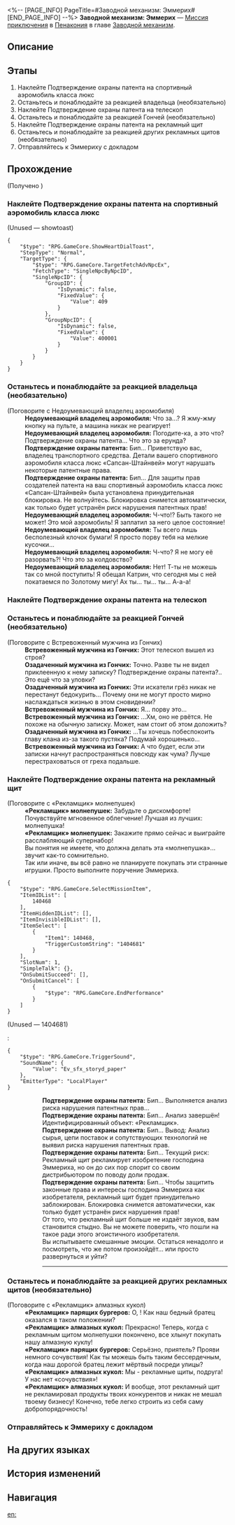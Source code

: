 <%-- [PAGE_INFO]
PageTitle=#Заводной механизм: Эммерих#
[END_PAGE_INFO] --%>
{{Дополнить|Диалоги.}}
{{Миссия Инфобокс
|id              = 4240309
|Название        = 
|Изображение     = Миссия Заводной механизм Эммерих.png
|Тип             = Миссия приключения
|Событие         = 
|Глава           = Заводной механизм
|Условия         = Завершена [[Миссия Освоения]] «[[Ночь по имени Нежность]]»
|Персонажи       = «Рекламщик» алмазных кукол; «Рекламщик» молнепушек; «Рекламщик» парящих бургеров; Встревоженный мужчина из Гончих; Недоумевающий владелец аэромобиля; Озадаченный мужчина из Гончих; Первопроходец; Подтверждение охраны патента
|СтартЛокация    = [[Пенакония]] — [[Золотой миг]]
|Мир             = Пенакония
|Предыдущая      = 
|Следующая       = 
|Награды         = Опыт Освоения*100; Звёздный нефрит*10; Очищенный эфир*3; Часокредиты*180; Кредиты*20 000
}}
'''Заводной механизм: Эммерих''' — [[Миссия приключения]] в [[Пенакония]] в главе [[Заводной механизм]].

==Описание==
{{Описание|<!--официальное описание из Перекрёстка судеб-->}}

==Этапы==
# Наклейте Подтверждение охраны патента на спортивный аэромобиль класса люкс
# Останьтесь и понаблюдайте за реакцией владельца (необязательно)
# Наклейте Подтверждение охраны патента на телескоп
# Останьтесь и понаблюдайте за реакцией Гончей (необязательно)
# Наклейте Подтверждение охраны патента на рекламный щит
# Останьтесь и понаблюдайте за реакцией других рекламных щитов (необязательно)
# Отправляйтесь к Эммериху с докладом

==Прохождение==
{{Дополнить}}

;(Получено {{Предмет|Подтверждение охраны патента|20|x=1}})
{{Диалог Конец}}

===Наклейте Подтверждение охраны патента на спортивный аэромобиль класса люкс===
{{Описание миссии|тип=Миссия приключения|локация=Золотой миг|Тик-так! Покрутите стрелки... Тик-так!<br />Исследуйте сознание людей, они ждут этого. Помогите им раскрыть свою истинную сущность.}}
{{Диалог Начало}}


;(Unused &mdash; showtoast)
<pre>{
	"$type": "RPG.GameCore.ShowHeartDialToast",
	"StepType": "Normal",
	"TargetType": {
		"$type": "RPG.GameCore.TargetFetchAdvNpcEx",
		"FetchType": "SingleNpcByNpcID",
		"SingleNpcID": {
			"GroupID": {
				"IsDynamic": false,
				"FixedValue": {
					"Value": 409
				}
			},
			"GroupNpcID": {
				"IsDynamic": false,
				"FixedValue": {
					"Value": 400001
				}
			}
		}
	}
}</pre>

{{Диалог Конец}}

===Останьтесь и понаблюдайте за реакцией владельца (необязательно)===
{{Диалог Начало}}

;(Поговорите с Недоумевающий владелец аэромобиля)
:'''Недоумевающий владелец аэромобиля:''' Что за...? Я жму-жму кнопку на пульте, а машина никак не реагирует!
:'''Недоумевающий владелец аэромобиля:''' Погодите-ка, а это что? Подтверждение охраны патента... Что это за ерунда?
:'''Подтверждение охраны патента:''' Бип... Приветствую вас, владелец транспортного средства. Детали вашего спортивного аэромобиля класса люкс «Сапсан-Штайнвей» могут нарушать некоторые патентные права.
:'''Подтверждение охраны патента:''' Бип... Для защиты прав создателей патента на ваш спортивный аэромобиль класса люкс «Сапсан-Штайнвей» была установлена принудительная блокировка. Не волнуйтесь. Блокировка снимется автоматически, как только будет устранён риск нарушения патентных прав!
:'''Недоумевающий владелец аэромобиля:''' Ч-что!? Быть такого не может! Это мой аэромобиль! Я заплатил за него целое состояние!
:'''Недоумевающий владелец аэромобиля:''' Ты всего лишь бесполезный клочок бумаги! Я просто порву тебя на мелкие кусочки...
:'''Недоумевающий владелец аэромобиля:''' Ч-что? Я не могу её разорвать?! Что это за колдовство?
:'''Недоумевающий владелец аэромобиля:''' Нет! Т-ты не можешь так со мной поступить! Я обещал Катрин, что сегодня мы с ней покатаемся по Золотому мигу! Ах ты... ты... ты... А-а-а!
{{Диалог Конец}}

===Наклейте Подтверждение охраны патента на телескоп===
{{Диалог Начало}}


{{Диалог Конец}}

===Останьтесь и понаблюдайте за реакцией Гончей (необязательно)===
{{Диалог Начало}}

;(Поговорите с Встревоженный мужчина из Гончих)
:'''Встревоженный мужчина из Гончих:''' Этот телескоп вышел из строя?
:'''Озадаченный мужчина из Гончих:''' Точно. Разве ты не видел приклеенную к нему записку? Подтверждение охраны патента?.. Это ещё что за уловки?
:'''Озадаченный мужчина из Гончих:''' Эти искатели грёз никак не перестанут бедокурить... Почему они не могут просто мирно наслаждаться жизнью в этом сновидении?
:'''Встревоженный мужчина из Гончих:''' Я... порву это...
:'''Встревоженный мужчина из Гончих:''' ...Хм, оно не рвётся. Не похоже на обычную записку. Может, нам стоит об этом доложить?
:'''Озадаченный мужчина из Гончих:''' ...Ты хочешь побеспокоить главу клана из-за такого пустяка? Подумай хорошенько...
:'''Встревоженный мужчина из Гончих:''' А что будет, если эти записки начнут распространяться повсюду как чума? Лучше перестраховаться от греха подальше.
{{Диалог Конец}}

===Наклейте Подтверждение охраны патента на рекламный щит===
{{Диалог Начало}}

;(Поговорите с «Рекламщик» молнепушек)
:'''«Рекламщик» молнепушек:''' Забудьте о дискомфорте! Почувствуйте мгновенное облегчение! Лучшая из лучших: молнепушка!
:'''«Рекламщик» молнепушек:''' Закажите прямо сейчас и выиграйте расслабляющий супернабор!
:Вы понятия не имеете, что должна делать эта «молнепушка»... звучит как-то сомнительно.
:Так или иначе, вы всё равно не планируете покупать эти странные игрушки. Просто выполните поручение Эммериха.
<pre>{
	"$type": "RPG.GameCore.SelectMissionItem",
	"ItemIDList": [
		140468
	],
	"ItemHiddenIDList": [],
	"ItemInvisibleIDList": [],
	"ItemSelect": [
		{
			"Item1": 140468,
			"TriggerCustomString": "1404681"
		}
	],
	"SlotNum": 1,
	"SimpleTalk": {},
	"OnSubmitSucceed": [],
	"OnSubmitCancel": [
		{
			"$type": "RPG.GameCore.EndPerformance"
		}
	]
}</pre>
;(Unused &mdash; 1404681)
:{{Чёрный экран|«Шлёп» - и вы наклеили на рекламный щит Подтверждение охраны патента. Щит падает, хотя вы были уверены, что едва притронулись к нему.}}
:<pre>{
	"$type": "RPG.GameCore.TriggerSound",
	"SoundName": {
		"Value": "Ev_sfx_storyd_paper"
	},
	"EmitterType": "LocalPlayer"
}</pre>
::'''Подтверждение охраны патента:''' Бип... Выполняется анализ риска нарушения патентных прав...
::'''Подтверждение охраны патента:''' Бип... Анализ завершён! Идентифицированный объект: «Рекламщик».
::'''Подтверждение охраны патента:''' Бип... Вывод: Анализ сырья, цепи поставок и сопутствующих технологий не выявил риска нарушения патентных прав.
::'''Подтверждение охраны патента:''' Бип... Текущий риск: Рекламный щит рекламирует изобретение господина Эммериха, но он до сих пор спорит со своим дистрибьютором по поводу доли продаж.
::'''Подтверждение охраны патента:''' Бип... Чтобы защитить законные права и интересы господина Эммериха как изобретателя, рекламный щит будет принудительно заблокирован. Блокировка снимется автоматически, как только будет устранён риск нарушения прав!
::От того, что рекламный щит больше не издаёт звуков, вам становится стыдно. Вы не можете поверить, что пошли на такое ради этого эгоистичного изобретателя.
::Вы испытываете смешанные эмоции. Остаться ненадолго и посмотреть, что же потом произойдёт... или просто развернуться и уйти?
::----
{{Диалог Конец}}

===Останьтесь и понаблюдайте за реакцией других рекламных щитов (необязательно)===
{{Диалог Начало}}


;(Поговорите с «Рекламщик» алмазных кукол)
:'''«Рекламщик» парящих бургеров:''' О, {{Rubi|Великая|Эон Гармонии}}! Как наш бедный братец оказался в таком положении?
:'''«Рекламщик» алмазных кукол:''' Прекрасно! Теперь, когда с рекламным щитом молнепушки покончено, все хлынут покупать нашу алмазную куклу!
:'''«Рекламщик» парящих бургеров:''' Серьёзно, приятель? Прояви немного сочувствия! Как ты можешь быть таким бессердечным, когда наш дорогой братец лежит мёртвый посреди улицы?
:'''«Рекламщик» алмазных кукол:''' Мы - рекламные щиты, подруга! У нас нет «сочувствия»!
:'''«Рекламщик» алмазных кукол:''' И вообще, этот рекламный щит не рекламировал продукты твоих конкурентов и никак не мешал твоему бизнесу! Конечно, тебе легко строить из себя саму добропорядочность!
{{Диалог Конец}}

===Отправляйтесь к Эммериху с докладом===
{{Диалог Начало}}
{{Диалог Конец}}

==На других языках==
{{На других языках
|en   = Clockwork: Emmrich
|zhs  = 钟表把戏：艾默里奇
|zht  = 鐘錶把戲：艾默里奇
|ja   = クロックトリック：エムリッヒ
|ko   = 시계 트릭: 엠리히
|es   = Trucorreloj: Emmrich
|fr   = Pouvoir de la Pendule&nbsp;: Emmrich
|ru   = Заводной механизм: Эммерих
|th   = กลนาฬิกา: Emmrich
|vi   = Thủ Thuật Đồng Hồ: Emmrich
|de   = Uhrwerk: Emmrich
|id   = Clockwork: Emmrich
|pt   = Truquelógio: Emmrich
}}

==История изменений==
{{История изменений|3.5}}

==Навигация==
{{Миссия приключения Навбокс|Глава }}

[[en:]]
